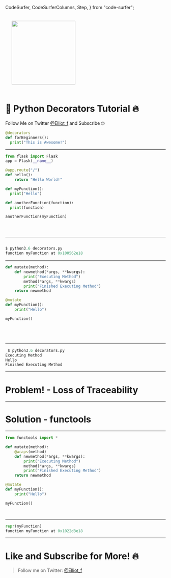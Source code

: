   CodeSurfer,
  CodeSurferColumns,
  Step,
} from "code-surfer";


<img src="https://images.tutorialedge.net/images/logo.svg" style="width: 200px; height: auto; padding: 20px;" />

# 🐍 Python Decorators Tutorial 🔥

Follow Me on Twitter [@Elliot_f](https://twitter.com/elliot_f) and Subscribe 🤓


```py
@decorators
def forBeginners():
  print("This is Awesome!")
```

---

<CodeSurfer>

```py title="Python Decorators" subtitle="Examples in the wild..."
from flask import Flask
app = Flask(__name__)

@app.route("/")
def hello():
    return "Hello World!"
```

```py title="First Class Citizens" subtitle="Passing Functions to other Functions..."
def myFunction():
  print("Hello")

def anotherFunction(function):
  print(function)

anotherFunction(myFunction)

```

```diff 1:2 subtitle="Let's define a really simple function"

```

```diff 4:5 subtitle="and now let's define another function which takes in a single parameter"

```

```diff 6:7 subtitle="Let's try passing our first function to our second function. What is the result?"

```

</CodeSurfer>

---

<CodeSurfer>

```py title="The Results:" subtitle="It Works! - The program prints out the definition of 'myFunction'"

$ python3.6 decorators.py
function myFunction at 0x100562e18
```

</CodeSurfer>

---

<CodeSurfer>

```py title="A Simple Decorator" subtitle="Let's define an incredibly simple decorator that wraps our function in 2 print statements"
def mutate(method):
    def newmethod(*args, **kwargs):
        print("Executing Method")
        method(*args, **kwargs)
        print("Finished Executing Method")
    return newmethod

@mutate
def myFunction():
    print("Hello")

myFunction()

```

```diff 1:7 title="This is the code for our decorator" subtitle=""

```


```diff 7:8 subtitle="Let's add the @mutate decorator to our myFunction function"

```

```diff 8:10 subtitle="Notice we haven't changed anything within our myFunction body..."

```

```diff 12:12 subtitle="Let's now try calling our function... What happens?"

```

</CodeSurfer>

---

<CodeSurfer>

```py title="The Results" subtitle="You'll see that the decorator has wrapped our function with 2 print statements!"
 $ python3.6 decorators.py
Executing Method
Hello
Finished Executing Method
```

</CodeSurfer>

---

# Problem! - Loss of Traceability

---

# Solution - functools

---

<CodeSurfer>

```py title="We can use the functools package" subtitle="This will help retain our programs traceability!"
from functools import *

def mutate(method):
    @wraps(method)
    def newmethod(*args, **kwargs):
        print("Executing Method")
        method(*args, **kwargs)
        print("Finished Executing Method")
    return newmethod

@mutate
def myFunction():
    print("Hello")

myFunction()
```

```diff 1:2 subtitle="We first need to import the package"

```

```diff 4:4 title="decorator inception..." subtitle="We need to add this decorator within our decorator function"

```

</CodeSurfer>


---

<CodeSurfer>

```py
repr(myFunction)
function myFunction at 0x1022d3e18
```

</CodeSurfer>

---

# Like and Subscribe for More! 🔥

> Follow me on Twitter: [@Elliot_f](https://twitter.com/elliot_f)
